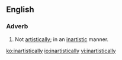 ==English==
===Adverb===
{{en-adv}}
# Not [[artistically]]; in an [[inartistic]] manner.

[[ko:inartistically]]
[[io:inartistically]]
[[vi:inartistically]]